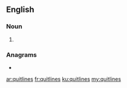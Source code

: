 ==English==

===Noun===
{{head|en|noun plural form}}

# {{plural of|quitline|lang=en}}

===Anagrams===
* {{l|en|quintiles}}

[[ar:quitlines]]
[[fr:quitlines]]
[[ku:quitlines]]
[[my:quitlines]]